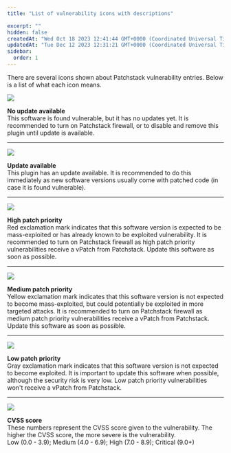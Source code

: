 ```yaml
---
title: "List of vulnerability icons with descriptions"

excerpt: ""
hidden: false
createdAt: "Wed Oct 18 2023 12:41:44 GMT+0000 (Coordinated Universal Time)"
updatedAt: "Tue Dec 12 2023 12:31:21 GMT+0000 (Coordinated Universal Time)"
sidebar:
  order: 1
---
```




There are several icons shown about Patchstack vulnerability entries. Below is a list of what each icon means.

<div class="icon-row-container">
<div class="icon-row">
  <div>

  ![](@images/7d6df8c-Patchstack_no_update_available.png)

  </div>
  <div>

  **No update available**  
  This software is found vulnerable, but it has no updates yet. It is recommended to turn on Patchstack firewall, or to disable and remove this plugin until update is available.

  </div>
</div>
</div>

***

<div class="icon-row-container">
<div class="icon-row">
  <div>

  ![](@images/0ffffa6-patchstack_updates_available.png)
  
  </div>
  <div>

  **Update available**  
  This plugin has an update available. It is recommended to do this immediately as new software versions usually come with patched code (in case it is found vulnerable).

  </div>
</div>
</div>

***

<div class="icon-row-container">
<div class="icon-row">
  <div>

  ![](@images/3a9cb28-patchstack_high_patch_priority.png)

  </div>
  <div>

  **High patch priority**  
  Red exclamation mark indicates that this software version is expected to be mass-exploited or has already known to be exploited vulnerability. It is recommended to turn on Patchstack firewall as high patch priority vulnerabilities receive a vPatch from Patchstack. Update this software as soon as possible.

  </div>
</div>
</div>

***

<div class="icon-row-container">
<div class="icon-row">
  <div>

  ![](@images/cb98b42-patchstack_medium_patch_priority.png)

  </div>
  <div>

  **Medium patch priority**  
  Yellow exclamation mark indicates that this software version is not expected to become mass-exploited, but could potentially be exploited in more targeted attacks. It is recommended to turn on Patchstack firewall as medium patch priority vulnerabilities receive a vPatch from Patchstack. Update this software as soon as possible.

  </div>
</div>
</div>

***

<div class="icon-row-container">
<div class="icon-row">
  <div>

  ![](@images/e5df8d4-patchstack_low_patch_priority.png)

  </div>
  <div>

  **Low patch priority**  
  Gray exclamation mark indicates that this software version is not expected to become exploited. It is important to update this software when possible, although the security risk is very low. Low patch priority vulnerabilities won't receive a vPatch from Patchstack.

  </div>
</div>
</div>

***

<div class="icon-row-container">
<div class="icon-row">
  <div>

  ![](@images/236fdf6-patchstack_cvss_score.png)

  </div>
  <div>

  **CVSS score**  
  These numbers represent the CVSS score given to the vulnerability. The higher the CVSS score, the more severe is the vulnerability.  
  Low (0.0 - 3.9); Medium (4.0 - 6.9); High (7.0 - 8.9); Critical (9.0+)

  </div>
</div>
</div>